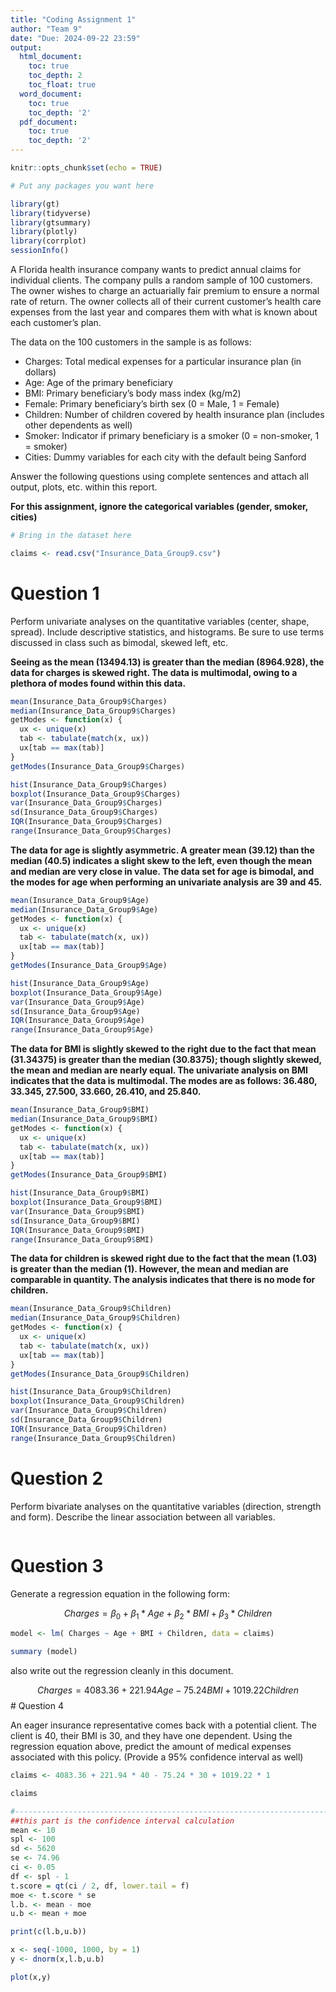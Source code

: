 ```yaml
---
title: "Coding Assignment 1"
author: "Team 9"
date: "Due: 2024-09-22 23:59"
output:
  html_document:
    toc: true
    toc_depth: 2
    toc_float: true
  word_document:
    toc: true
    toc_depth: '2'
  pdf_document:
    toc: true
    toc_depth: '2'
---
```


```r
knitr::opts_chunk$set(echo = TRUE)
```

```r
# Put any packages you want here

library(gt)
library(tidyverse)
library(gtsummary)
library(plotly)
library(corrplot)
sessionInfo()
```


A Florida health insurance company wants to predict annual claims for individual clients. The company pulls a random sample of 100 customers. The owner wishes to charge an actuarially fair premium to ensure a normal rate of return. The owner collects all of their current customer’s health care expenses from the last year and compares them with what is known about each customer’s plan. 

The data on the 100 customers in the sample is as follows:

-	Charges: Total medical expenses for a particular insurance plan (in dollars)
-	Age: Age of the primary beneficiary
-	BMI: Primary beneficiary’s body mass index (kg/m2)
-	Female: Primary beneficiary’s birth sex (0 = Male, 1 = Female)
-	Children: Number of children covered by health insurance plan (includes other dependents as well)
-	Smoker: Indicator if primary beneficiary is a smoker (0 = non-smoker, 1 = smoker)
-	Cities: Dummy variables for each city with the default being Sanford

Answer the following questions using complete sentences and attach all output, plots, etc. within this report.


**For this assignment, ignore the categorical variables (gender, smoker, cities)**

```r
# Bring in the dataset here

claims <- read.csv("Insurance_Data_Group9.csv")

```


# Question 1

Perform univariate analyses on the quantitative variables (center, shape, spread). Include descriptive statistics, and histograms. Be sure to use terms discussed in class such as bimodal, skewed left, etc.

**Seeing as the mean (13494.13) is greater than the median (8964.928), the data for charges is skewed right. The data is multimodal, owing to a plethora of modes found within this data.**

```r

mean(Insurance_Data_Group9$Charges)
median(Insurance_Data_Group9$Charges)
getModes <- function(x) {
  ux <- unique(x)
  tab <- tabulate(match(x, ux))
  ux[tab == max(tab)]
}
getModes(Insurance_Data_Group9$Charges)

hist(Insurance_Data_Group9$Charges)
boxplot(Insurance_Data_Group9$Charges)
var(Insurance_Data_Group9$Charges)
sd(Insurance_Data_Group9$Charges)
IQR(Insurance_Data_Group9$Charges)
range(Insurance_Data_Group9$Charges)

``` 
**The data for age is slightly asymmetric. A greater mean (39.12) than the median (40.5) indicates a slight skew to the left, even though the mean and median are very close in value. The data set for age is bimodal, and the modes for age when performing an univariate analysis are 39 and 45.**
```r
mean(Insurance_Data_Group9$Age)
median(Insurance_Data_Group9$Age)
getModes <- function(x) {
  ux <- unique(x)
  tab <- tabulate(match(x, ux))
  ux[tab == max(tab)]
}
getModes(Insurance_Data_Group9$Age)

hist(Insurance_Data_Group9$Age)
boxplot(Insurance_Data_Group9$Age)
var(Insurance_Data_Group9$Age)
sd(Insurance_Data_Group9$Age)
IQR(Insurance_Data_Group9$Age)
range(Insurance_Data_Group9$Age)
```
**The data for BMI is slightly skewed to the right due to the fact that mean (31.34375) is greater than the median (30.8375); though slightly skewed, the mean and median are nearly equal. The univariate analysis on BMI indicates that the data is multimodal. The modes are as follows: 36.480, 33.345, 27.500, 33.660, 26.410, and 25.840.**
```r
mean(Insurance_Data_Group9$BMI)
median(Insurance_Data_Group9$BMI)
getModes <- function(x) {
  ux <- unique(x)
  tab <- tabulate(match(x, ux))
  ux[tab == max(tab)]
}
getModes(Insurance_Data_Group9$BMI)

hist(Insurance_Data_Group9$BMI)
boxplot(Insurance_Data_Group9$BMI)
var(Insurance_Data_Group9$BMI)
sd(Insurance_Data_Group9$BMI)
IQR(Insurance_Data_Group9$BMI)
range(Insurance_Data_Group9$BMI)
```
**The data for children is skewed right due to the fact that the mean (1.03) is greater than the median (1). However, the mean and median are comparable in quantity. The analysis indicates that there is no mode for children.**
```r
mean(Insurance_Data_Group9$Children)
median(Insurance_Data_Group9$Children)
getModes <- function(x) {
  ux <- unique(x)
  tab <- tabulate(match(x, ux))
  ux[tab == max(tab)]
}
getModes(Insurance_Data_Group9$Children)

hist(Insurance_Data_Group9$Children)
boxplot(Insurance_Data_Group9$Children)
var(Insurance_Data_Group9$Children)
sd(Insurance_Data_Group9$Children)
IQR(Insurance_Data_Group9$Children)
range(Insurance_Data_Group9$Children)
```


# Question 2

Perform bivariate analyses on the quantitative variables (direction, strength and form). Describe the linear association between all variables. 

```r

```

# Question 3

Generate a regression equation in the following form:

$$Charges = \beta_{0}+\beta_{1}*Age+\beta_{2}*BMI+\beta_{3}*Children$$

```r

model <- lm( Charges ~ Age + BMI + Children, data = claims)

summary (model)

```

also write out the regression cleanly in this document.

$$Charges = 4083.36 + 221.94 Age - 75.24 BMI + 1019.22 Children$$
# Question 4

An eager insurance representative comes back with a potential client. The client is 40, their BMI is 30, and they have one dependent. Using the regression equation above, predict the amount of medical expenses associated with this policy. (Provide a 95% confidence interval as well)


```r

claims <- 4083.36 + 221.94 * 40 - 75.24 * 30 + 1019.22 * 1 

claims

#----------------------------------------------------------------------------------------------------------------
##this part is the confidence interval calculation
mean <- 10
spl <- 100
sd <- 5620
se <- 74.96
ci <- 0.05
df <- spl - 1
t.score = qt(ci / 2, df, lower.tail = f)
moe <- t.score * se
l.b. <- mean - moe
u.b <- mean + moe

print(c(l.b,u.b))

x <- seq(-1000, 1000, by = 1)
y <- dnorm(x,l.b,u.b)

plot(x,y)
```